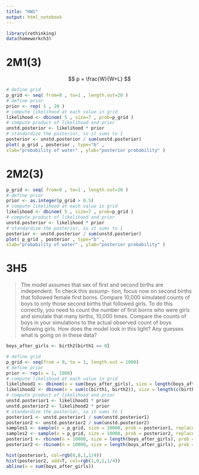 ```yaml
---
title: "HW1"
output: html_notebook
---
```


```r
library(rethinking)
data(homeworkch3)
```

# 2M1(3)

$$ p = \frac{W}{W+L} $$
```r
# define grid
p_grid <- seq( from=0 , to=1 , length.out=20 )
# define prior
prior <- rep( 1 , 20 )
# compute likelihood at each value in grid
likelihood <- dbinom( 5 , size=7 , prob=p_grid )
# compute product of likelihood and prior
unstd.posterior <- likelihood * prior
# standardize the posterior, so it sums to 1
posterior <- unstd.posterior / sum(unstd.posterior)
plot( p_grid , posterior , type="b" ,
xlab="probability of water" , ylab="posterior probability" )
```

# 2M2(3)

```r
p_grid <- seq( from=0 , to=1 , length.out=20 )
# define prior
prior <- as.integer(p_grid > 0.5)
# compute likelihood at each value in grid
likelihood <- dbinom( 5 , size=7 , prob=p_grid )
# compute product of likelihood and prior
unstd.posterior <- likelihood * prior
# standardize the posterior, so it sums to 1
posterior <- unstd.posterior / sum(unstd.posterior)
plot( p_grid , posterior , type="b" ,
xlab="probability of water" , ylab="posterior probability" )
```

# 3H5

> The model assumes that sex of first and second births are independent. To check this assump-
tion, focus now on second births that followed female first borns. Compare 10,000 simulated counts
of boys to only those second births that followed girls. To do this correctly, you need to count the
number of first borns who were girls and simulate that many births, 10,000 times. Compare the
counts of boys in your simulations to the actual observed count of boys following girls. How does the
model look in this light? Any guesses what is going on in these data?


``` r
boys_after_girls <- birth2[birth1 == 0]

# define grid
p_grid <- seq(from = 0, to = 1, length.out = 1000)
# define prior
prior <- rep(x = 1, 1000)
# compute likelihood at each value in grid
likelihood1 <- dbinom(x = sum(boys_after_girls), size = length(boys_after_girls), prob = p_grid)
likelihood2 <- dbinom(x = sum(c(birth1, birth2)), size = length(c(birth1, birth2)), prob = p_grid)
# compute product of likelihood and prior
unstd.posterior1 <- likelihood1 * prior
unstd.posterior2 <- likelihood2 * prior
# standardize the posterior, so it sums to 1
posterior1 <- unstd.posterior1 / sum(unstd.posterior1)
posterior2 <- unstd.posterior2 / sum(unstd.posterior2)
samples1 <- sample(x = p_grid, size = 10000, prob = posterior1, replace = TRUE)
samples2 <- sample(x = p_grid, size = 10000, prob = posterior2, replace = TRUE)
posterior1 <- rbinom(n = 10000, size = length(boys_after_girls), prob = samples1)
posterior2 <- rbinom(n = 10000, size = length(boys_after_girls), prob = samples2)

hist(posterior1, col=rgb(0,0,1,1/4))
hist(posterior2, add=T, col=rgb(1,0,1,1/4))
abline(v = sum(boys_after_girls))
```